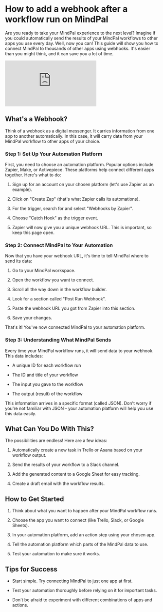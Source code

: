 # How to add a webhook after a workflow run on MindPal

Are you ready to take your MindPal experience to the next level? Imagine if you could automatically send the results of your MindPal workflows to other apps you use every day. Well, now you can! This guide will show you how to connect MindPal to thousands of other apps using webhooks. It's easier than you might think, and it can save you a lot of time.

<iframe
  style={{ width: "100%", aspectRatio: "16/9", marginTop: "32px" }}
  src="https://www.youtube.com/embed/KzW_TxTEzjc"
  title="YouTube video player"
  frameBorder="0"
  allow="accelerometer; autoplay; clipboard-write; encrypted-media; gyroscope; picture-in-picture; web-share"
  allowFullScreen
></iframe>

## What's a Webhook?

Think of a webhook as a digital messenger. It carries information from one app to another automatically. In this case, it will carry data from your MindPal workflow to other apps of your choice.

### Step 1: Set Up Your Automation Platform

First, you need to choose an automation platform. Popular options include Zapier, Make, or Activepiece. These platforms help connect different apps together. Here's what to do:

1.  Sign up for an account on your chosen platform (let's use Zapier as an example).
    
2.  Click on "Create Zap" (that's what Zapier calls its automations).
    
3.  For the trigger, search for and select "Webhooks by Zapier".
    
4.  Choose "Catch Hook" as the trigger event.
    
5.  Zapier will now give you a unique webhook URL. This is important, so keep this page open.
    

### Step 2: Connect MindPal to Your Automation

Now that you have your webhook URL, it's time to tell MindPal where to send its data:

1.  Go to your MindPal workspace.
    
2.  Open the workflow you want to connect.
    
3.  Scroll all the way down in the workflow builder.
    
4.  Look for a section called "Post Run Webhook".
    
5.  Paste the webhook URL you got from Zapier into this section.
    
6.  Save your changes.
    

That's it! You've now connected MindPal to your automation platform.

### Step 3: Understanding What MindPal Sends

Every time your MindPal workflow runs, it will send data to your webhook. This data includes:

*   A unique ID for each workflow run
    
*   The ID and title of your workflow
    
*   The input you gave to the workflow
    
*   The output (result) of the workflow
    

This information arrives in a specific format (called JSON). Don't worry if you're not familiar with JSON - your automation platform will help you use this data easily.

## What Can You Do With This?

The possibilities are endless! Here are a few ideas:

1.  Automatically create a new task in Trello or Asana based on your workflow output.
    
2.  Send the results of your workflow to a Slack channel.
    
3.  Add the generated content to a Google Sheet for easy tracking.
    
4.  Create a draft email with the workflow results.
    

## How to Get Started

1.  Think about what you want to happen after your MindPal workflow runs.
    
2.  Choose the app you want to connect (like Trello, Slack, or Google Sheets).
    
3.  In your automation platform, add an action step using your chosen app.
    
4.  Tell the automation platform which parts of the MindPal data to use.
    
5.  Test your automation to make sure it works.
    

## Tips for Success

*   Start simple. Try connecting MindPal to just one app at first.
    
*   Test your automation thoroughly before relying on it for important tasks.
    
*   Don't be afraid to experiment with different combinations of apps and actions.


<PageFooter />
